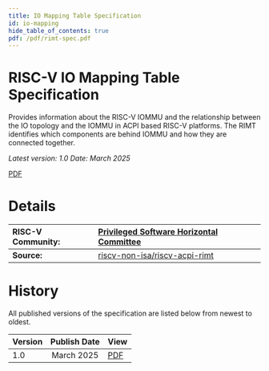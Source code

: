 ```yaml
---
title: IO Mapping Table Specification 
id: io-mapping
hide_table_of_contents: true
pdf: /pdf/rimt-spec.pdf
---
```

# RISC-V IO Mapping Table Specification

Provides information about the RISC-V IOMMU and the relationship between the IO topology and the IOMMU in ACPI based RISC-V platforms. The RIMT identifies which components are behind IOMMU and how they are connected together.

*Latest version: 1.0    Date: March 2025*

[PDF](https://drive.google.com/file/d/1sxQ3iQ1l5Jgq9tukvGMnucRUvY16s8zN/view?usp=sharing)

# **Details**

| RISC-V Community: | [Privileged Software Horizontal Committee](https://lists.riscv.org/g/privileged-software) |
| :---- | :---- |
| **Source:** | [riscv-non-isa/riscv-acpi-rimt](https://github.com/riscv-non-isa/riscv-acpi-rimt) |

# **History**

All published versions of the specification are listed below from newest to oldest.

| Version | Publish Date | View |
| :---- | :---: | :---- |
| 1.0 | March 2025 | [PDF](https://drive.google.com/file/d/1sxQ3iQ1l5Jgq9tukvGMnucRUvY16s8zN/view?usp=sharing) |

